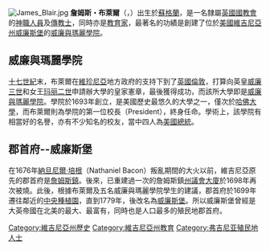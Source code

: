{{Unreferenced |time=2010-09-29T21:13:24+00:00 }}
[[File:James_Blair.jpg|thumb]]
'''詹姆斯・布萊爾'''（{{lang-en|James Blair}}，{{bd|1656年||1743年|4月18日|catIdx=Blair, James}}）出生於[[蘇格蘭|蘇格蘭]]，是一名隸屬[[英國國教會|英國國教會]]的[[神職人員|神職人員]]及[[傳教士|傳教士]]，同時亦是[[教育家|教育家]]，最著名的功績是創建了位於[[美國|美國]][[維吉尼亞州|維吉尼亞州]][[威廉斯堡_(弗吉尼亚州)|威廉斯堡]]的[[威廉與瑪麗學院|威廉與瑪麗學院]]。

== 威廉與瑪麗學院 ==
[[十七世紀|十七世紀]]末，布萊爾在[[弗吉尼亚殖民地|維珍尼亞]]地方政府的支持下到了[[英國|英國]][[倫敦|倫敦]]，打算向英皇[[奥兰治亲王威廉三世|威廉三世]]和女王[[玛丽二世_(英格兰)|玛丽二世]]申請辦大學的皇家憲章，最後獲得成功，而該所大學即是[[威廉與瑪麗學院|威廉與瑪麗學院]]。學院於1693年創立，是美國歷史最悠久的大學之一，僅次於[[哈佛大學|哈佛大學]]，而布萊爾則為學院的第一位校長（President），終身任命。學術上，該學院有相當好的名譽，亦有不少知名的校友，當中四人為[[美國總統|美國總統]]。

== 郡首府--威廉斯堡 ==
在1676年[[納旦尼爾·培根|納旦尼爾·培根]]（Nathaniel Bacon）叛亂期間的大火以前，維吉尼亞原先的郡首府是[[詹姆斯鎮|詹姆斯鎮]]。後來，已重建過一次的詹姆斯鎮[[弗吉尼亚州议会大厦|州議會大廈]]於1698年再次被燒。此後，根據布萊爾及五名威廉與瑪麗學院學生的建議，郡首府於1699年遷往鄰近的[[中央種植園|中央種植園]]，直到1779年，後改名為[[威廉斯堡_(弗吉尼亚州)|威廉斯堡]]。所以威廉斯堡曾經是大英帝國在北美的最大、最富有，同時也是人口最多的殖民地郡首府。

{{Authority control}}
[[Category:維吉尼亞州歷史|Category:維吉尼亞州歷史]]
[[Category:維吉尼亞州教育|Category:維吉尼亞州教育]]
[[Category:弗吉尼亚殖民地人士|Category:弗吉尼亚殖民地人士]]